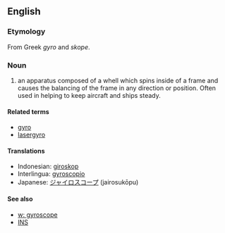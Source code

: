 ==English==
=== Etymology ===
From Greek ''gyro'' and ''skope''.

=== Noun ===
#an apparatus composed of a whell which spins inside of a frame and causes the balancing of the frame in any direction or position. Often used in helping to keep aircraft and ships steady.

====Related terms====
*[[gyro]]
*[[lasergyro]]

==== Translations ====
*Indonesian: [[giroskop]]
*Interlingua: [[gyroscopio]]
*Japanese: [[ジャイロスコープ]] (jairosukōpu)

==== See also====
*[[w: gyroscope]]
*[[INS]]